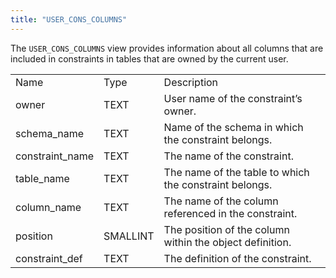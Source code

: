 ```yaml
---
title: "USER_CONS_COLUMNS"
---
```


<div id="user_cons_columns" class="registered_link"></div>

The `USER_CONS_COLUMNS` view provides information about all columns that are included in constraints in tables that are owned by the current user.

|                 |          |                                                          |
| --------------- | -------- | -------------------------------------------------------- |
| Name            | Type     | Description                                              |
| owner           | TEXT     | User name of the constraint’s owner.                     |
| schema_name     | TEXT     | Name of the schema in which the constraint belongs.      |
| constraint_name | TEXT     | The name of the constraint.                              |
| table_name      | TEXT     | The name of the table to which the constraint belongs.   |
| column_name     | TEXT     | The name of the column referenced in the constraint.     |
| position        | SMALLINT | The position of the column within the object definition. |
| constraint_def  | TEXT     | The definition of the constraint.                        |
